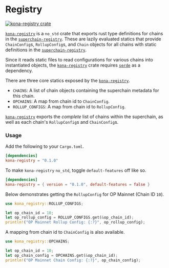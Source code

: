 # Registry

<a href="https://crates.io/crates/kona-registry"><img src="https://img.shields.io/crates/v/kona-registry.svg?label=kona-registry" alt="kona-registry crate" /></a>

[`kona-registry`][sc] is a `no_std` crate that exports rust type definitions for chains
in the [`superchain-registry`][osr]. These are lazily evaluated statics that provide
`ChainConfig`s, `RollupConfig`s, and `Chain` objects for all chains with static definitions
in the [`superchain-registry`][osr].

Since it reads static files to read configurations for various chains into instantiated
objects, the [`kona-registry`][sc] crate requires [`serde`][serde] as a dependency.

There are three core statics exposed by the [`kona-registry`][sc].
- `CHAINS`: A list of chain objects containing the superchain metadata for this chain.
- `OPCHAINS`: A map from chain id to `ChainConfig`.
- `ROLLUP_CONFIGS`: A map from chain id to `RollupConfig`.

[`kona-registry`][sc] exports the _complete_ list of chains within the superchain, as well as each
chain's `RollupConfig`s and `ChainConfig`s.

### Usage

Add the following to your `Cargo.toml`.

```toml
[dependencies]
kona-registry = "0.1.0"
```

To make `kona-registry` `no_std`, toggle `default-features` off like so.

```toml
[dependencies]
kona-registry = { version = "0.1.0", default-features = false }
```

Below demonstrates getting the `RollupConfig` for OP Mainnet (Chain ID `10`).

```rust
use kona_registry::ROLLUP_CONFIGS;

let op_chain_id = 10;
let op_rollup_config = ROLLUP_CONFIGS.get(&op_chain_id);
println!("OP Mainnet Rollup Config: {:?}", op_rollup_config);
```

A mapping from chain id to `ChainConfig` is also available.

```rust
use kona_registry::OPCHAINS;

let op_chain_id = 10;
let op_chain_config = OPCHAINS.get(&op_chain_id);
println!("OP Mainnet Chain Config: {:?}", op_chain_config);
```

[serde]: https://crates.io/crates/serde
[alloy]: https://github.com/alloy-rs/alloy
[op-alloy]: https://github.com/alloy-rs/op-alloy
[op-superchain]: https://docs.optimism.io/stack/explainer
[osr]: https://github.com/ethereum-optimism/superchain-registry

[s]: #TODO
[sc]: https://crates.io/crates/kona-registry
[g]: https://crates.io/crates/kona-genesis

[chains]: https://docs.rs/kona-registry/latest/superchain/struct.CHAINS.html
[opchains]: https://docs.rs/kona-registry/latest/superchain/struct.OPCHAINS.html
[rollups]: https://docs.rs/kona-registry/latest/kona_registry/struct.ROLLUP_CONFIGS.html

